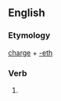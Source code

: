 ==English==

===Etymology===
[[charge]] + [[-eth]]

===Verb===
{{infl|en|verb form}}

# {{archaic third-person singular of|charge}}